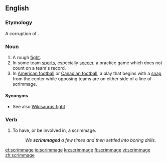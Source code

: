 ==English==

===Etymology===
A corruption of {{term|skirmish}}.

===Noun===
{{en-noun}}

# A rough [[fight]].
# In some team [[sports]], especially [[soccer]], a practice game which does not count on a team's record.
# In [[American football]] or [[Canadian football]], a play that begins with a [[snap]] from the center while opposing teams are on either side of a line of scrimmage.

====Synonyms====
* See also [[Wikisaurus:fight]]

===Verb===
{{en-verb|scrimmag|ed}}

# To have, or be involved in, a scrimmage.
#:''We '''scrimmaged''' a few times and then settled into boring drills.''

[[et:scrimmage]]
[[io:scrimmage]]
[[kn:scrimmage]]
[[fi:scrimmage]]
[[vi:scrimmage]]
[[zh:scrimmage]]